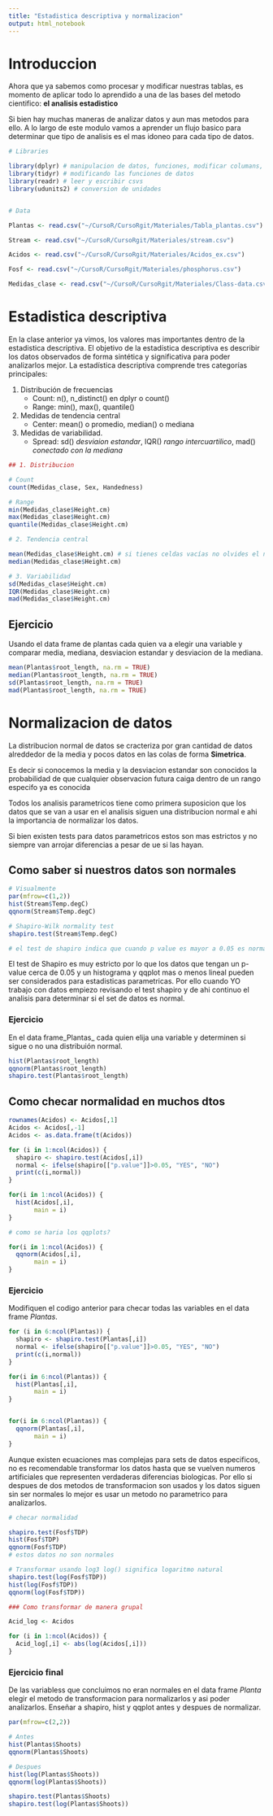 ```yaml
---
title: "Estadistica descriptiva y normalizacion"
output: html_notebook
---
```

# Introduccion 

Ahora que ya sabemos como procesar y modificar nuestras tablas, es momento de aplicar todo lo aprendido a una de las bases del metodo cientifico: __el analisis estadistico__ 

Si bien hay muchas maneras de analizar datos y aun mas metodos para ello. A lo largo de este modulo vamos a aprender un flujo basico para determinar que tipo de analisis es el mas idoneo para cada tipo de datos.

```r
# Libraries

library(dplyr) # manipulacion de datos, funciones, modificar columans, filtrar, reordenar, calculos, etc 
library(tidyr) # modificando las funciones de datos
library(readr) # leer y escribir csvs
library(udunits2) # conversion de unidades 


# Data

Plantas <- read.csv("~/CursoR/CursoRgit/Materiales/Tabla_plantas.csv")

Stream <- read.csv("~/CursoR/CursoRgit/Materiales/stream.csv")

Acidos <- read.csv("~/CursoR/CursoRgit/Materiales/Acidos_ex.csv")

Fosf <- read.csv("~/CursoR/CursoRgit/Materiales/phosphorus.csv")

Medidas_clase <- read.csv("~/CursoR/CursoRgit/Materiales/Class-data.csv")

```

# Estadistica descriptiva

En la clase anterior ya vimos, los valores mas importantes dentro de la estadistica descriptiva. El objetivo de la estadística descriptiva es describir los datos observados de forma sintética y significativa para poder analizarlos mejor. La estadística descriptiva comprende tres categorías principales: 

1. Distribución de frecuencias
    + Count: n(), n_distinct() en dplyr o count()
    + Range: min(), max(), quantile()
2. Medidas de tendencia central 
    + Center: mean() o promedio, median() o mediana
3. Medidas de variabilidad.
    + Spread: sd() _desviaion estandar_, IQR() _rango intercuartilico_, mad() _conectado con la mediana_
    
```r
## 1. Distribucion

# Count
count(Medidas_clase, Sex, Handedness)

# Range
min(Medidas_clase$Height.cm)
max(Medidas_clase$Height.cm)
quantile(Medidas_clase$Height.cm)

# 2. Tendencia central

mean(Medidas_clase$Height.cm) # si tienes celdas vacías no olvides el na.rm = TRUE
median(Medidas_clase$Height.cm)

# 3. Variabilidad
sd(Medidas_clase$Height.cm)
IQR(Medidas_clase$Height.cm)
mad(Medidas_clase$Height.cm)

```
## Ejercicio

Usando el data frame de plantas cada quien va a elegir una variable y comparar media, mediana, desviacion estandar y desviacion de la mediana.

```r

mean(Plantas$root_length, na.rm = TRUE)
median(Plantas$root_length, na.rm = TRUE)
sd(Plantas$root_length, na.rm = TRUE)
mad(Plantas$root_length, na.rm = TRUE)

```
# Normalizacion de datos

La distribucion normal de datos se cracteriza por gran cantidad de datos alreddedor de la media y pocos datos en las colas  de forma __Simetrica__. 

Es decir si conocemos la media y la desviacion estandar son conocidos la probabilidad de que cualquier observacion futura caiga dentro de un rango especifo ya es conocida

Todos los analisis parametricos tiene como primera suposicion que los datos que se van a usar en el analisis siguen una distribucion normal e ahi la importancia de normalizar los datos.

Si bien existen tests para datos parametricos estos son mas estrictos y no siempre van arrojar diferencias a pesar de ue si las hayan.

## Como saber si nuestros datos son normales

```r

# Visualmente
par(mfrow=c(1,2))
hist(Stream$Temp.degC)
qqnorm(Stream$Temp.degC)

# Shapiro-Wilk normality test
shapiro.test(Stream$Temp.degC) 

# el test de shapiro indica que cuando p value es mayor a 0.05 es normal 
```
El test de Shapiro es muy estricto por lo que los datos que tengan un p-value
cerca de 0.05 y un histograma y qqplot mas o menos lineal pueden ser considerados para estadisticas parametricas. Por ello cuando YO trabajo con datos empiezo revisando el test shapiro y de ahi continuo el analisis para determinar si el set de datos es normal.

### Ejercicio

En el data frame_Plantas_ cada quien elija una variable y determinen si sigue o no una distribuión normal.

```r
hist(Plantas$root_length)
qqnorm(Plantas$root_length)
shapiro.test(Plantas$root_length)

```
## Como checar normalidad en muchos dtos

```r

rownames(Acidos) <- Acidos[,1]
Acidos <- Acidos[,-1]
Acidos <- as.data.frame(t(Acidos))

for (i in 1:ncol(Acidos)) {
  shapiro <- shapiro.test(Acidos[,i])
  normal <- ifelse(shapiro[["p.value"]]>0.05, "YES", "NO")
  print(c(i,normal))
}

for(i in 1:ncol(Acidos)) {
  hist(Acidos[,i],
       main = i)
}

# como se haria los qqplots?

for(i in 1:ncol(Acidos)) {
  qqnorm(Acidos[,i],
       main = i)
}
```

### Ejercicio 

Modifiquen el codigo anterior para checar todas las variables en el data frame _Plantas_.

```r

for (i in 6:ncol(Plantas)) {
  shapiro <- shapiro.test(Plantas[,i])
  normal <- ifelse(shapiro[["p.value"]]>0.05, "YES", "NO")
  print(c(i,normal))
}

for(i in 6:ncol(Plantas)) {
  hist(Plantas[,i],
       main = i)
}


for(i in 6:ncol(Plantas)) {
  qqnorm(Plantas[,i],
       main = i)
}

```

Aunque existen ecuaciones mas complejas para sets de datos especificos, no es recomendable transformar los datos hasta que se vuelven numeros artificiales que representen verdaderas diferencias biologicas. Por ello si despues de dos metodos de transformacion son usados y los datos siguen sin ser normales lo mejor es usar un metodo no parametrico para analizarlos.

```r
# checar normalidad

shapiro.test(Fosf$TDP)
hist(Fosf$TDP)
qqnorm(Fosf$TDP)
# estos datos no son normales

# Transformar usando log3 log() significa logaritmo natural
shapiro.test(log(Fosf$TDP)) 
hist(log(Fosf$TDP))
qqnorm(log(Fosf$TDP))

### Como transformar de manera grupal

Acid_log <- Acidos

for (i in 1:ncol(Acidos)) {
  Acid_log[,i] <- abs(log(Acidos[,i]))
}

```

### Ejercicio final

De las variabless que concluimos no eran normales en el data frame _Planta_ elegir el metodo de transformacion para normalizarlos y asi poder analizarlos. Enseñar a shapiro, hist y qqplot antes y despues de normalizar.

```r
par(mfrow=c(2,2))

# Antes
hist(Plantas$Shoots)
qqnorm(Plantas$Shoots)

# Despues
hist(log(Plantas$Shoots))
qqnorm(log(Plantas$Shoots))

shapiro.test(Plantas$Shoots)
shapiro.test(log(Plantas$Shoots))

```


